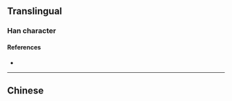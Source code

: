 {{character info/new}}
==Translingual==

===Han character===
{{Han char|rn=85|rad=水|as=09|sn=12|four=|canj=ERSE|ids=⿰氵叚}}

====References====
* {{Han ref|kx=0639.111|hdz=31689.051|uh=6E8A|ud=28298}}

----

==Chinese==
{{zh-see|波|a}}